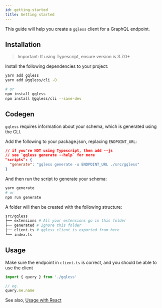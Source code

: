 ```yaml
---
id: getting-started
title: Getting started
---
```


This guide will help you create a `gqless` client for a GraphQL endpoint.

## Installation

> Important: If using Typescript, ensure version is 3.7.0+

Install the following dependencies to your project:

```bash
yarn add gqless
yarn add @gqless/cli -D

# or
npm install gqless
npm install @gqless/cli --save-dev
```

## Codegen

`gqless` requires information about your schema, which is generated using the CLI.

Add the following to your package.json, replacing `ENDPOINT_URL`:

```json
// if you're NOT using Typescript, then add --js
// see `gqless generate --help` for more
"scripts": {
  "generate": "gqless generate -u ENDPOINT_URL ./src/gqless"
}
```

And then run the script to generate your schema:

```bash
yarn generate
# or
npm run generate
```

A folder will then be created with the following structure:

```bash
src/gqless
├── extensions # All your extensions go in this folder
├── generated # Ignore this folder
├── client.ts # gqless client is exported from here
└── index.ts
```

## Usage

Make sure the endpoint in `client.ts` is correct, and you should be able to use the client

```ts
import { query } from './gqless'

// eg.
query.me.name
```

See also, [Usage with React](/docs/react/basic-usage)
